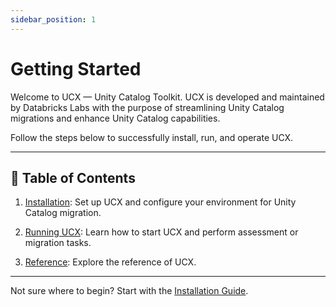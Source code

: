 ```yaml
---
sidebar_position: 1
---
```


# Getting Started

Welcome to UCX — Unity Catalog Toolkit. UCX is developed and maintained by Databricks Labs with the purpose of streamlining Unity Catalog migrations and enhance Unity Catalog capabilities.

Follow the steps below to successfully install, run, and operate UCX.

---

## 📖 Table of Contents

1. [Installation](/docs/installation):
   Set up UCX and configure your environment for Unity Catalog migration.

2. [Running UCX](/docs/process):
   Learn how to start UCX and perform assessment or migration tasks.

3. [Reference](/docs/reference):
   Explore the reference of UCX.

---

Not sure where to begin? Start with the [Installation Guide](/docs/installation).

